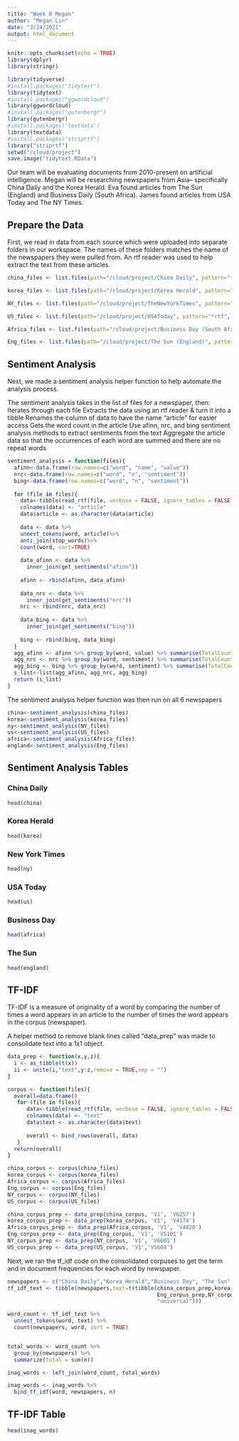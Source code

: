```yaml
---
title: "Week 8 Megan"
author: "Megan Lin"
date: "3/24/2021"
output: html_document
---
```


```r
knitr::opts_chunk$set(echo = TRUE)
library(dplyr)
library(stringr)

library(tidyverse)
#install.packages("tidytext")
library(tidytext)
#install.packages("ggwordcloud")
library(ggwordcloud)
#install.packages("gutenbergr") 
library(gutenbergr)
#install.packages('textdata')
library(textdata)
#install.packages("striprtf")
library("striprtf")
setwd("/cloud/project")
save.image("tidytext.RData")
```

Our team will be evaluating documents from 2010-present on artificial intelligence. Megan will be researching newspapers from Asia-- specifically China Daily and the Korea Herald. Eva found articles from The Sun (England) and Business Daily (South Africa). James found articles from USA Today and The NY Times.

## Prepare the Data
First, we read in data from each source which were uploaded into separate folders in our workspace. The names of these folders matches the name of the newspapers they were pulled from. An rtf reader was used to help extract the text from these articles.
```r
china_files <- list.files(path="/cloud/project/China Daily", pattern="*rtf", full.names=TRUE, recursive=FALSE)

korea_files <- list.files(path="/cloud/project/Korea Herald", pattern="*rtf", full.names=TRUE, recursive=FALSE)

NY_files <- list.files(path="/cloud/project/TheNewYorkTimes", pattern="*rtf", full.names=TRUE, recursive=FALSE)

US_files <- list.files(path="/cloud/project/USAToday", pattern="*rtf", full.names=TRUE, recursive=FALSE)

Africa_files <- list.files(path="/cloud/project/Business Day (South Africa)", pattern="*rtf", full.names=TRUE, recursive=FALSE)

Eng_files <- list.files(path="/cloud/project/The Sun (England)", pattern="*rtf", full.names=TRUE, recursive=FALSE)
```

## Sentiment Analysis
Next, we made a sentiment analysis helper function to help automate the analysis process.

The sentiment analysis takes in the list of files for a newspaper, then:
Iterates through each file
Extracts the data using an rtf reader & turn it into a tibble
Renames the column of data to have the name "article" for easier access
Gets the word count in the article
Use afinn, nrc, and bing sentiment analysis methods to extract sentiments from the text
Aggregate the article data so that the occurrences of each word are summed and there are no repeat words

```r
sentiment_analysis = function(files){
  afinn<-data.frame(row.names=c("word", "name", "value"))
  nrc<-data.frame(row.names=c("word", "n", "sentiment"))
  bing<-data.frame(row.names=c("word", "n", "sentiment"))
  
  for (file in files){
    data<-tibble(read_rtf(file, verbose = FALSE, ignore_tables = FALSE, check_file = TRUE))
    colnames(data) <- "article"
    data$article <- as.character(data$article)
    
    data <- data %>%
    unnest_tokens(word, article)%>%
    anti_join(stop_words)%>% 
    count(word, sort=TRUE)
  
    data_afinn <- data %>%
      inner_join(get_sentiments("afinn"))
    
    afinn <- rbind(afinn, data_afinn)
    
    data_nrc <- data %>%
      inner_join(get_sentiments("nrc"))
    nrc <- rbind(nrc, data_nrc)
    
    data_bing <- data %>%
      inner_join(get_sentiments("bing"))
    
    bing <- rbind(bing, data_bing)
  }
  agg_afinn <- afinn %>% group_by(word, value) %>% summarise(TotalCount = sum(n))
  agg_nrc <- nrc %>% group_by(word, sentiment) %>% summarise(TotalCount = sum(n))
  agg_bing <- bing %>% group_by(word, sentiment) %>% summarise(TotalCount = sum(n))
  s_list<-list(agg_afinn, agg_nrc, agg_bing)
  return (s_list)
}
```

The sentiment analysis helper function was then run on all 6 newspapers
```r
china<-sentiment_analysis(china_files)
korea<-sentiment_analysis(korea_files)
ny<-sentiment_analysis(NY_files)
us<-sentiment_analysis(US_files)
africa<-sentiment_analysis(Africa_files)
england<-sentiment_analysis(Eng_files)
```

## Sentiment Analysis Tables {.tabset}

### China Daily
```r
head(china)
```
### Korea Herald
```r
head(korea)
```
### New York Times
```r
head(ny)
```
### USA Today
```r
head(us)
```
### Business Day
```r
head(africa)
```
### The Sun
```r
head(england)
```

## TF-IDF
TF-IDF is a measure of originality  of a word by comparing the number of times a word appears in an article to the number of times the word appears in the corpus (newspaper).

A helper method to remove blank lines called "data_prep" was made to consolidate text into a 1x1 object.
```r
data_prep <- function(x,y,z){
  i <- as_tibble(t(x))
  ii <- unite(i,"text",y:z,remove = TRUE,sep = "")
}

corpus <- function(files){
  overall=data.frame()
   for (file in files){
      data<-tibble(read_rtf(file, verbose = FALSE, ignore_tables = FALSE, check_file = TRUE))
      colnames(data) <- "text"
      data$text <- as.character(data$text)
      
      overall <- bind_rows(overall, data)
   }
  return(overall)
}

```

```r
china_corpus <- corpus(china_files)
korea_corpus <- corpus(korea_files)
Africa_corpus <- corpus(Africa_files)
Eng_corpus <- corpus(Eng_files)
NY_corpus <- corpus(NY_files)
US_corpus <- corpus(US_files)
```


```r
china_corpus_prep <- data_prep(china_corpus, 'V1', 'V6257')
korea_corpus_prep <- data_prep(korea_corpus, 'V1', 'V4174')
Africa_corpus_prep <- data_prep(Africa_corpus, 'V1', 'V4820')
Eng_corpus_prep <- data_prep(Eng_corpus, 'V1', 'V5101')
NY_corpus_prep <- data_prep(NY_corpus, 'V1', 'V6601')
US_corpus_prep <- data_prep(US_corpus, 'V1','V5604')
```

Next, we ran the tf_idf code on the consolidated corpuses to get the term and in document frequencies for each word by newspaper.
```r
newspapers <- c("China Daily","Korea Herald","Business Day", "The Sun", "NY Times", "USA Today")
tf_idf_text <- tibble(newspapers,text=t(tibble(china_corpus_prep,korea_corpus_prep, Africa_corpus_prep,
                                               Eng_corpus_prep,NY_corpus_prep, US_corpus_prep, .name_repair =
                                               "universal")))

word_count <- tf_idf_text %>%
  unnest_tokens(word, text) %>%
  count(newspapers, word, sort = TRUE)


total_words <- word_count %>% 
  group_by(newspapers) %>% 
  summarize(total = sum(n))

inag_words <- left_join(word_count, total_words)

inag_words <- inag_words %>%
  bind_tf_idf(word, newspapers, n)
```

## TF-IDF Table
```r
head(inag_words)
```